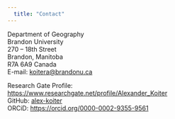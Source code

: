 ```yaml
---
  title: "Contact"
---
```


Department of Geography  
Brandon University  
270 – 18th Street  
Brandon, Manitoba  
R7A 6A9 Canada  
E-mail: <koitera@brandonu.ca>

Research Gate Profile: <https://www.researchgate.net/profile/Alexander_Koiter>  
GitHub: [alex-koiter](https://github.com/alex-koiter)  
ORCiD: <https://orcid.org/0000-0002-9355-9561>
